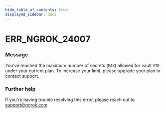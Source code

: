```yaml
---
hide_table_of_contents: true
displayed_sidebar: docs
---
```



# ERR_NGROK_24007

### Message

You've reached the maximum number of secrets (`MAX`) allowed for vault `VID` under your current plan. To increase your limit, please upgrade your plan or contact support.

<ErrorDetails error="err_ngrok_24007" />

### Further help

If you're having trouble resolving this error, please reach out to [support@ngrok.com](mailto:support@ngrok.com?subject=Help%20with%20ERR_NGROK_24007)
